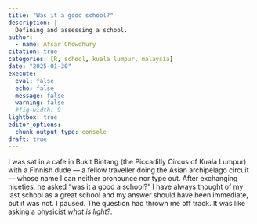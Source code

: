 ```yaml
---
title: "Was it a good school?"
description: |
  Defining and assessing a school.
author:
  - name: Afsar Chowdhury
citation: true
categories: [R, school, kuala lumpur, malaysia]
date: "2025-01-30"
execute: 
  eval: false
  echo: false
  message: false
  warning: false
  #fig-width: 9
lightbox: true
editor_options: 
  chunk_output_type: console
draft: true
---
```


I was sat in a cafe in Bukit Bintang (the Piccadilly Circus of Kuala Lumpur) with a Finnish dude --- a fellow traveller doing the Asian archipelago circuit --- whose name I can neither pronounce nor type out.  After exchanging niceties, he asked "was it a good a school?"  I have always thought of my last school as a great school and my answer should have been immediate, but it was not.  I paused.  The question had thrown me off track.  It was like asking a physicist *what is light?*.